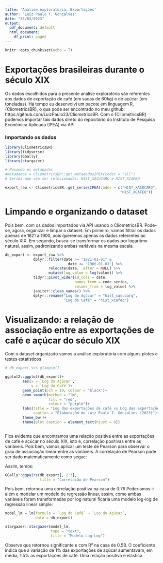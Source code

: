 ```yaml
---
title: 'Análise exploratória: Exportações'
author: "Luiz Paulo T. Gonçalves"
date: "25/03/2023"
output:
  pdf_document: default
  html_document:
    df_print: paged
---
```


```r
knitr::opts_chunk$set(echo = T)
```

# Exportações brasileiras durante o século XIX 

Os dados escolhidos para a presente análise exploratória são referentes aos dados de exportação de café (em sacas de 60kg) e de açúcar (em toneladas). Há tempo eu desenvolvi um pacote em linguagem R, {CliometricsBR}, o qua pode ser encontrado no meu github: https://github.com/LuizPaulo23/CliometricsBR. Com o {CliometricsBR} podemos importar tais dados direto do repositório do Instituto de Pesquisa Econômica Aplicada (IPEA) via API.  

### Importando os dados 

```r

library(CliometricsBR)
library(tidyverse)
library(GGally)
library(stargazer)

# Puxando os metadados 
#metadados = CliometricsBR::get_metadadosIPEA(codes = "all") 
# Series que vão ser selecionadas: HIST_XACUCARQ e HIST_XCAFEQ

export_raw <- CliometricsBR::get_seriesIPEA(codes = c("HIST_XACUCARQ", 
                                                     "HIST_XCAFEQ"))

```

# Limpando e organizando o dataset 

Pois bem, com os dados importados via API usando o CliometricsBR. Pode-se, agora, organizar e limpar o dataset. Em primeiro, vamos filtrar os dados apenas de 1821 a 1900, pois queremos apenas os dados referentes ao século XIX. Em segundo, busca-se transformar os dados por logaritmo natural, assim, padronizando ambas variáveis na mesma escala. 


```r

db_export <- export_raw %>% 
             dplyr::filter(date >= "1821-01-01" & 
                             date <= "1900-01-01") %>% 
                    relocate(date, .after = NULL) %>% 
                    mutate(log_value = log(value)) %>% 
             tidyr::pivot_wider(id_cols = date, 
                                names_from = code_series, 
                                values_from = log_value) %>% 
             janitor::clean_names() %>% 
             dplyr::rename("Log do Açúcar" = "hist_xacucarq", 
                           "Log do Café" = "hist_xcafeq")

```


# Visualizando: a relação de associação entre as exportações de café e açúcar do século XIX 

Com o dataset organizado vamos a análise exploratória com alguns plotes e testes estatísticos 


```r
# db_export %>% glimpse()

ggplot2::ggplot(db_export)+
        aes(x = `Log do Açúcar`, 
            y = `Log do Café`)+
        geom_point(pch = 19, colour = "black")+
        geom_smooth(method = "lm", 
                    fill = "red", 
                    colour = "purple")+
        labs(title = "Log das exportações de café vs Log das exportações de açúcar", 
             caption = "Elaboração de Luiz Paulo T. Gonçalves (2023)")+
        theme_bw()+
        theme(plot.caption = element_text(hjust = 0))
        


```

Fica evidente que encontramos uma relação positiva entre as exportações de café e açúcar no século XIX, isto é, correlação positivas entre as variáveis. Pois bem, vamos aplicar um teste de Pearson para observar o grau de associação linear entre as variáveis. A correlação de Pearson pode ser dado matematicamente como segue: 

\begin{equation}
r = \frac{\sum_{i = 1}^n (x_{i} - \overline{x})(y_{i}-\overline{y})}{\sqrt{\sum_{i=1}^n (x_{i}-\overline{x})^2} \sqrt{\sum_{i=1}^n(y_{i}-\overline{y})^2}}
\end{equation}

Assim, temos: 

```r
GGally::ggpairs(db_export[, 2:3], 
                title = "Correlação de Pearson")
```


Pois bem, retornou uma correlação positiva na casa de 0.76
Poderiamos ir além e modelar um modelo de regressão linear, assim, como ambas variáveis foram  transformadas por log natural ficaria uma modelo log-log de regressão linear simple: 

```r
model_lm = lm(formula = `Log do Café` ~ `Log do Açúcar`, 
              data = db_export)

stargazer::stargazer(model_lm, 
                     type = "text", 
                     title = "Modelo Log-Log")

```

Observe que retornou significante e com R² na casa de 0,58. O coeficiente indica que a variação de 1% das exportações de açúcar aumentavam, em média, 1.5% as exportações de café. Uma relação positiva e elástica. 